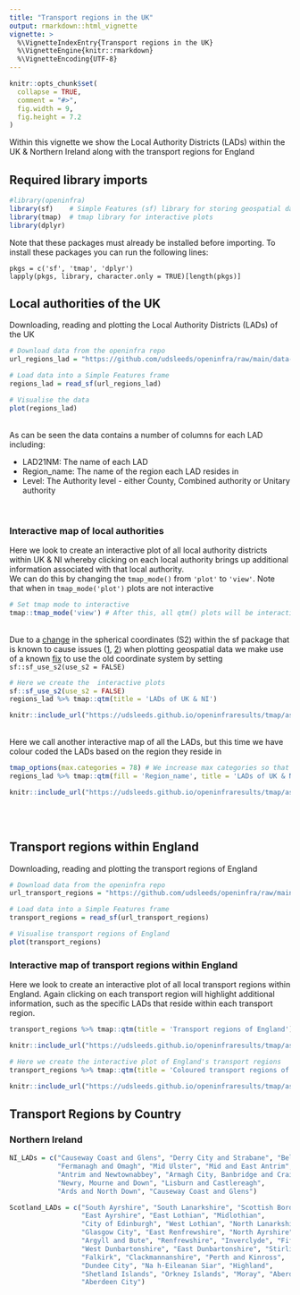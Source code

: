 ```yaml
---
title: "Transport regions in the UK"
output: rmarkdown::html_vignette
vignette: >
  %\VignetteIndexEntry{Transport regions in the UK}
  %\VignetteEngine{knitr::rmarkdown}
  %\VignetteEncoding{UTF-8}
---
```


```r
knitr::opts_chunk$set(
  collapse = TRUE,
  comment = "#>",
  fig.width = 9,
  fig.height = 7.2
)
```

Within this vignette we show the Local Authority Districts (LADs) within the UK & Northern Ireland along with the transport regions for England

## Required library imports

```r
#library(openinfra)
library(sf)    # Simple Features (sf) library for storing geospatial data 
library(tmap)  # tmap library for interactive plots
library(dplyr) 
```

Note that these packages must already be installed before importing. To install these packages you can run the following lines:

    pkgs = c('sf', 'tmap', 'dplyr')
    lapply(pkgs, library, character.only = TRUE)[length(pkgs)]

## Local authorities of the UK

Downloading, reading and plotting the Local Authority Districts (LADs) of the UK

```r
# Download data from the openinfra repo
url_regions_lad = "https://github.com/udsleeds/openinfra/raw/main/data-small/lads_joined_2021.geojson"

# Load data into a Simple Features frame
regions_lad = read_sf(url_regions_lad)

# Visualise the data
plot(regions_lad)
```

<br> As can be seen the data contains a number of columns for each LAD including:

-   LAD21NM: The name of each LAD
-   Region_name: The name of the region each LAD resides in
-   Level: The Authority level - either County, Combined authority or Unitary authority

<br>

### Interactive map of local authorities

Here we look to create an interactive plot of all local authority districts within UK & NI whereby clicking on each local authority brings up additional information associated with that local authority. <br> We can do this by changing the `tmap_mode()` from `'plot'` to `'view'`. Note that when in `tmap_mode('plot')` plots are not interactive

```r
# Set tmap mode to interactive
tmap::tmap_mode('view') # After this, all qtm() plots will be interactive
```

<br> Due to a [change](https://github.com/r-spatial/sf/issues/1649#issuecomment-860231045) in the spherical coordinates (S2) within the sf package that is known to cause issues ([1](https://github.com/r-tmap/tmap/issues/577), [2](https://github.com/r-tmap/tmap/issues/571)) when plotting geospatial data we make use of a known [fix](https://github.com/r-spatial/sf/issues/1649#issuecomment-860231045) to use the old coordinate system by setting `sf::sf_use_s2(use_s2 = FALSE)`

```r
# Here we create the  interactive plots
sf::sf_use_s2(use_s2 = FALSE)
regions_lad %>% tmap::qtm(title = 'LADs of UK & NI')
```
```r
knitr::include_url("https://udsleeds.github.io/openinfraresults/tmap/assets/LADs_UK_NI_1.html", height = "850px")
```


<br> Here we call another interactive map of all the LADs, but this time we have colour coded the LADs based on the region they reside in

```r
tmap_options(max.categories = 78) # We increase max categories so that every transport region has its own colour
regions_lad %>% tmap::qtm(fill = 'Region_name', title = 'LADs of UK & NI coloured by region')
```
```r
knitr::include_url("https://udsleeds.github.io/openinfraresults/tmap/assets/LADs_UK_NI_region_coloured_2.html", height = "1500px")
```
<br><br>

## Transport regions within England

Downloading, reading and plotting the transport regions of England

```r
# Download data from the openinfra repo
url_transport_regions = "https://github.com/udsleeds/openinfra/raw/main/data-small/regions_new.geojson"

# Load data into a Simple Features frame
transport_regions = read_sf(url_transport_regions)

# Visualise transport regions of England
plot(transport_regions)
```

### Interactive map of transport regions within England

Here we look to create an interactive plot of all local transport regions within England. Again clicking on each transport region will highlight additional information, such as the specific LADs that reside within each transport region.

```r
transport_regions %>% tmap::qtm(title = 'Transport regions of England')
```
```r
knitr::include_url("https://udsleeds.github.io/openinfraresults/tmap/assets/England_transport_regions_3.html", height = "850px")
```

```r
# Here we create the interactive plot of England's transport regions
transport_regions %>% tmap::qtm(title = 'Coloured transport regions of England', fill = 'Region_name')

```
```r
knitr::include_url("https://udsleeds.github.io/openinfraresults/tmap/assets/Coloured_England_transport_regions_4.html", height = "1500px") 
```



## Transport Regions by Country

### Northern Ireland
```r
NI_LADs = c("Causeway Coast and Glens", "Derry City and Strabane", "Belfast",
            "Fermanagh and Omagh", "Mid Ulster", "Mid and East Antrim", 
            "Antrim and Newtownabbey", "Armagh City, Banbridge and Craigavon",
            "Newry, Mourne and Down", "Lisburn and Castlereagh",
            "Ards and North Down", "Causeway Coast and Glens")

```

```r
Scotland_LADs = c("South Ayrshire", "South Lanarkshire", "Scottish Borders",
                  "East Ayrshire", "East Lothian", "Midlothian",
                  "City of Edinburgh", "West Lothian", "North Lanarkshire",
                  "Glasgow City", "East Renfrewshire", "North Ayrshire",
                  "Argyll and Bute", "Renfrewshire", "Inverclyde", "Fife",
                  "West Dunbartonshire", "East Dunbartonshire", "Stirling",
                  "Falkirk", "Clackmannanshire", "Perth and Kinross",
                  "Dundee City", "Na h-Eileanan Siar", "Highland",
                  "Shetland Islands", "Orkney Islands", "Moray", "Aberdeenshire",
                  "Aberdeen City")
```

